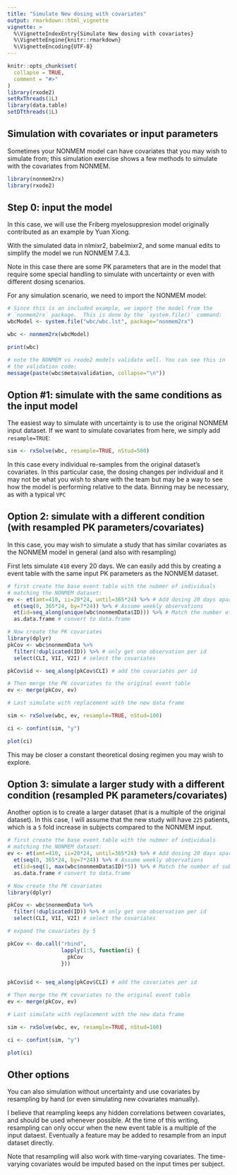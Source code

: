 ```yaml
---
title: "Simulate New dosing with covariates"
output: rmarkdown::html_vignette
vignette: >
  %\VignetteIndexEntry{Simulate New dosing with covariates}
  %\VignetteEngine{knitr::rmarkdown}
  %\VignetteEncoding{UTF-8}
---
```


```r
knitr::opts_chunk$set(
  collapse = TRUE,
  comment = "#>"
)
library(rxode2)
setRxThreads(1L)
library(data.table)
setDTthreads(1L)
```

## Simulation with covariates or input parameters

Sometimes your NONMEM model can have covariates that you may wish to
simulate from; this simulation exercise shows a few methods to
simulate with the covariates from NONMEM.

```r
library(nonmem2rx)
library(rxode2)
```

## Step 0: input the model

In this case, we will use the Friberg myelosuppresion model originally
contributed as an example by Yuan Xiong.

With the simulated data in nlmixr2, babelmixr2, and some manual edits
to simplify the model we run NONMEM 7.4.3.

Note in this case there are some PK parameters that are in the model
that require some special handling to simulate with uncertainty or
even with different dosing scenarios.

For any simulation scenario, we need to import the NONMEM model:

```r
# Since this is an included example, we import the model from the
# `nonmem2rx` package.  This is done by the `system.file()` command:
wbcModel <- system.file("wbc/wbc.lst", package="nonmem2rx")

wbc <- nonmem2rx(wbcModel)

print(wbc)

# note the NONMEM vs rxode2 models validate well. You can see this in
# the validation code:
message(paste(wbc$meta$validation, collapse="\n"))
```

## Option #1: simulate with the same conditions as the input model

The easiest way to simulate with uncertainty is to use the original
NONMEM input dataset.  If we want to simulate covariates from here, we
simply add `resample=TRUE`:

```r
sim <- rxSolve(wbc, resample=TRUE, nStud=500)
```

In this case every individual re-samples from the original dataset's
covariates.  In this particular case, the dosing changes per
individual and it may not be what you wish to share with the team but
may be a way to see how the model is performing relative to the data.
Binning may be necessary, as with a typical `VPC`

## Option 2: simulate with a different condition (with resampled PK parameters/covariates)

In this case, you may wish to simulate a study that has similar
covariates as the NONMEM model in general (and also with resampling)

First lets simulate `410` every 20 days.  We can easily add this by
creating a event table with the same input PK parameters as the NONMEM
dataset.


```r
# first create the base event table with the nubmer of individuals
# matching the NONMEM dataset:
ev <- et(amt=410, ii=20*24, until=365*24) %>% # Add dosing 20 days apart for a year
  et(seq(0, 365*24, by=7*24)) %>% # Assume weekly observations
  et(id=seq_along(unique(wbc$nonmemData$ID))) %>% # Match the number of subjects modeled
  as.data.frame # convert to data.frame

# Now create the PK covariates
library(dplyr)
pkCov <- wbc$nonmemData %>%
  filter(!duplicated(ID)) %>% # only get one observation per id
  select(CLI, V1I, V2I) # select the covariates

pkCov$id <- seq_along(pkCov$CLI) # add the covariates per id

# Then merge the PK covariates to the original event table
ev <- merge(pkCov, ev)

# Last simulate with replacement with the new data frame

sim <- rxSolve(wbc, ev, resample=TRUE, nStud=100)

ci <- confint(sim, "y")

plot(ci)
```

This may be closer a constant theoretical dosing regimen you may wish
to explore.

## Option 3: simulate a larger study with a different condition (resampled PK parameters/covariates)

Another option is to create a larger dataset (that is a multiple of
the original dataset). In this case, I will assume that the new study
will have `225` patients, which is a `5` fold increase in subjects
compared to the NONMEM input.

```r
# first create the base event table with the nubmer of individuals
# matching the NONMEM dataset:
ev <- et(amt=410, ii=20*24, until=365*24) %>% # Add dosing 20 days apart for a year
  et(seq(0, 365*24, by=7*24)) %>% # Assume weekly observations
  et(id=seq(1, max(wbc$nonmemData$ID)*5)) %>% # Match the number of subjects modeled
  as.data.frame # convert to data.frame

# Now create the PK covariates
library(dplyr)

pkCov <- wbc$nonmemData %>%
  filter(!duplicated(ID)) %>% # only get one observation per id
  select(CLI, V1I, V2I) # select the covariates

# expand the covariates by 5

pkCov <- do.call("rbind",
                 lapply(1:5, function(i) {
                   pkCov
                 }))


pkCov$id <- seq_along(pkCov$CLI) # add the covariates per id

# Then merge the PK covariates to the original event table
ev <- merge(pkCov, ev)

# Last simulate with replacement with the new data frame

sim <- rxSolve(wbc, ev, resample=TRUE, nStud=100)

ci <- confint(sim, "y")

plot(ci)
```

## Other options

You can also simulation without uncertainty and use covariates by
resampling by hand (or even simulating new covariates manually).

I believe that reampling keeps any hidden correlations between
covariates, and should be used whenever possible.  At the time of this
writing, resampling can only occur when the new event table is a
multiple of the input dataest.  Eventually a feature may be added to
resample from an input dataset directly.

Note that resampling will also work with time-varying covariates.  The
time-varying covariates would be imputed based on the input times per
subject.
